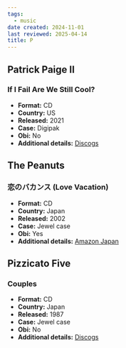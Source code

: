 ```yaml
---
tags:
  - music
date created: 2024-11-01
last reviewed: 2025-04-14
title: P
---
```


## Patrick Paige II

### If I Fail Are We Still Cool?

- **Format:** CD
- **Country:** US
- **Released:** 2021
- **Case:** Digipak
- **Obi:** No
- **Additional details:** [Discogs](https://www.discogs.com/release/19914583-Patrick-Paige-II-If-I-Fail-Are-We-Still-Cool)

## The Peanuts

### 恋のバカンス (Love Vacation)

- **Format:** CD
- **Country:** Japan
- **Released:** 2002
- **Case:** Jewel case
- **Obi:** Yes
- **Additional details:** [Amazon Japan](https://www.amazon.co.jp/%E3%82%B6%E3%83%BB%E3%83%94%E3%83%BC%E3%83%8A%E3%83%83%E3%83%84-%E6%81%8B%E3%81%AE%E3%83%90%E3%82%AB%E3%83%B3%E3%82%B9-KKC-1039/dp/B001FQFAY4)

## Pizzicato Five

### Couples

- **Format:** CD
- **Country:** Japan
- **Released:** 1987
- **Case:** Jewel case
- **Obi:** No
- **Additional details:** [Discogs](https://www.discogs.com/release/21470299-Pizzicato-Five-Couples)
